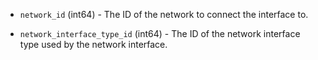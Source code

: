 <!-- Code generated from the comments of the NetworkInterface struct in builder/mvm/iso/config.go; DO NOT EDIT MANUALLY -->

- `network_id` (int64) - The ID of the network to connect the interface to.

- `network_interface_type_id` (int64) - The ID of the network interface type used by the network interface.

<!-- End of code generated from the comments of the NetworkInterface struct in builder/mvm/iso/config.go; -->
